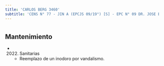 ```yaml
---
title: 'CARLOS BERG 3460'
subtitle: 'CENS N° 77 - JIN A (EPCJS 09/19°) [S] - EPC N° 09 DR. JOSE BENJAMIN ZUBIAUR'
---
```


#


## Mantenimiento

*  (2022) Sanitarias 
    + Reemplazo de un inodoro por vandalismo.



